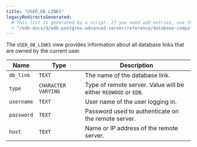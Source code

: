 ```yaml
---
title: "USER_DB_LINKS"
legacyRedirectsGenerated:
  # This list is generated by a script. If you need add entries, use the `legacyRedirects` key.
  - "/edb-docs/d/edb-postgres-advanced-server/reference/database-compatibility-for-oracle-developers-reference-guide/9.6/Database_Compatibility_for_Oracle_Developers_Reference_Guide.1.167.html"
---
```


<div id="user_db_links" class="registered_link"></div>

The `USER_DB_LINKS` view provides information about all database links that are owned by the current user.

| Name       | Type                | Description                                                     |
| ---------- | ------------------- | --------------------------------------------------------------- |
| `db_link`  | `TEXT`              | The name of the database link.                                  |
| `type`     | `CHARACTER VARYING` | Type of remote server. Value will be either `REDWOOD` or `EDB`. |
| `username` | `TEXT`              | User name of the user logging in.                               |
| `password` | `TEXT`              | Password used to authenticate on the remote server.             |
| `host`     | `TEXT`              | Name or IP address of the remote server.                        |
